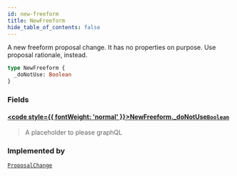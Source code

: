 ```yaml
---
id: new-freeform
title: NewFreeform
hide_table_of_contents: false
---
```








A new freeform proposal change. It has no properties on purpose. Use proposal
rationale, instead.

```graphql
type NewFreeform {
  _doNotUse: Boolean
}
```


### Fields

#### [<code style={{ fontWeight: 'normal' }}>NewFreeform.<b>_doNotUse</b></code>](#)<Bullet />[`Boolean`](/testnet/api/graphql/scalars/boolean) <Badge class="secondary" text="scalar"/>
> A placeholder to please graphQL
> 



### Implemented by

[`ProposalChange`](/testnet/api/graphql/unions/proposal-change)  <Badge class="secondary" text="union"/>



